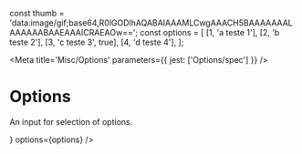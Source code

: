 const thumb = 'data:image/gif;base64,R0lGODlhAQABAIAAAMLCwgAAACH5BAAAAAAALAAAAAABAAEAAAICRAEAOw==';
const options = [
  [1, 'a teste 1'],
  [2, 'b teste 2'],
  [3, 'c teste 3', true],
  [4, 'd teste 4'],
];

<Meta title='Misc/Options' parameters={{ jest: ['Options/spec'] }} />

# Options

An input for selection of options.

<Preview>
  <Story name='Default'>
    <Box position='relative' maxWidth={250}>
      <Options ref={React.createRef()} options={options}  cursor={1} />
    </Box>
  </Story>
</Preview>

<Props of={Options} />

<Preview>
  <Story name='CheckOption'>
    <Box position='relative' maxWidth={250}>
      <Options ref={React.createRef()} renderItem={CheckOption} options={options} value={[1]} cursor={0}/>
    </Box>
  </Story>
</Preview>

<Preview>
  <Story name='OptionAvatar'>
    <Box position='relative' maxWidth={250}>
      <Options ref={React.createRef()} renderItem={(props) => <OptionAvatar {...props} value={thumb}/>}  options={options} />
    </Box>
  </Story>
</Preview>
